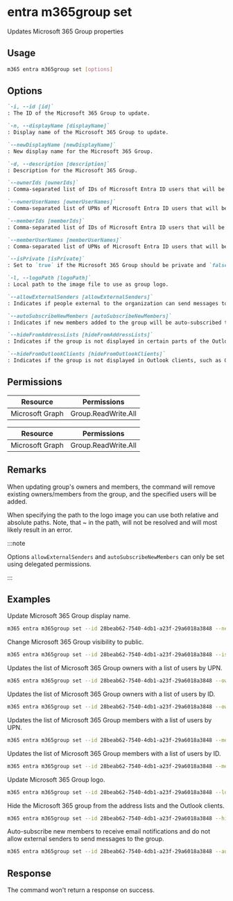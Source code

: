
# entra m365group set

Updates Microsoft 365 Group properties

## Usage

```sh
m365 entra m365group set [options]
```

## Options

```md definition-list
`-i, --id [id]`
: The ID of the Microsoft 365 Group to update.

`-n, --displayName [displayName]`
: Display name of the Microsoft 365 Group to update.

`--newDisplayName [newDisplayName]`
: New display name for the Microsoft 365 Group.

`-d, --description [description]`
: Description for the Microsoft 365 Group.

`--ownerIds [ownerIds]`
: Comma-separated list of IDs of Microsoft Entra ID users that will be group owners. Specify either `ownerIds` or `ownerUserNames`, but not both.

`--ownerUserNames [ownerUserNames]`
: Comma-separated list of UPNs of Microsoft Entra ID users that will be group owners. Specify either `ownerIds` or `ownerUserNames`, but not both.

`--memberIds [memberIds]`
: Comma-separated list of IDs of Microsoft Entra ID users that will be group members. Specify either `memberIds` or `memberUserNames`, but not both.

`--memberUserNames [memberUserNames]`
: Comma-separated list of UPNs of Microsoft Entra ID users that will be group members. Specify either `memberIds` or `memberUserNames`, but not both.

`--isPrivate [isPrivate]`
: Set to `true` if the Microsoft 365 Group should be private and `false` if it should be public.

`-l, --logoPath [logoPath]`
: Local path to the image file to use as group logo.

`--allowExternalSenders [allowExternalSenders]`
: Indicates if people external to the organization can send messages to the group. Valid values: `true`, `false`.

`--autoSubscribeNewMembers [autoSubscribeNewMembers]`
: Indicates if new members added to the group will be auto-subscribed to receive email notifications. Valid values: `true`, `false`.

`--hideFromAddressLists [hideFromAddressLists]`
: Indicates if the group is not displayed in certain parts of the Outlook UI: the Address Book, address lists for selecting message recipients, and the Browse Groups dialog for searching groups. Valid values: `true`, `false`.

`--hideFromOutlookClients [hideFromOutlookClients]`
: Indicates if the group is not displayed in Outlook clients, such as Outlook for Windows and Outlook on the web. Valid values: `true`, `false`.
```

<Global />

## Permissions

<Tabs>
  <TabItem value="Delegated">

  | Resource        | Permissions         |
  |-----------------|---------------------|
  | Microsoft Graph | Group.ReadWrite.All |

  </TabItem>
  <TabItem value="Application">

  | Resource        | Permissions         |
  |-----------------|---------------------|
  | Microsoft Graph | Group.ReadWrite.All |

  </TabItem>
</Tabs>

## Remarks

When updating group's owners and members, the command will remove existing owners/members from the group, and the specified users will be added.

When specifying the path to the logo image you can use both relative and absolute paths. Note, that ~ in the path, will not be resolved and will most likely result in an error.

:::note

Options `allowExternalSenders` and `autoSubscribeNewMembers` can only be set using delegated permissions.  

:::

## Examples

Update Microsoft 365 Group display name.

```sh
m365 entra m365group set --id 28beab62-7540-4db1-a23f-29a6018a3848 --newDisplayName Finance
```

Change Microsoft 365 Group visibility to public.

```sh
m365 entra m365group set --id 28beab62-7540-4db1-a23f-29a6018a3848 --isPrivate `false`
```

Updates the list of Microsoft 365 Group owners with a list of users by UPN.

```sh
m365 entra m365group set --id 28beab62-7540-4db1-a23f-29a6018a3848 --ownerUserNames "DebraB@contoso.onmicrosoft.com,DiegoS@contoso.onmicrosoft.com"
```

Updates the list of Microsoft 365 Group owners with a list of users by ID.

```sh
m365 entra m365group set --id 28beab62-7540-4db1-a23f-29a6018a3848 --ownerIds "3527dada-9368-4cdd-a958-5460f5658e0e,e94b2cb8-7c9a-4651-b1af-207d81a010b6"
```

Updates the list of Microsoft 365 Group members with a list of users by UPN.

```sh
m365 entra m365group set --id 28beab62-7540-4db1-a23f-29a6018a3848 --memberUserNames "DebraB@contoso.onmicrosoft.com,DiegoS@contoso.onmicrosoft.com"
```

Updates the list of Microsoft 365 Group members with a list of users by ID.

```sh
m365 entra m365group set --id 28beab62-7540-4db1-a23f-29a6018a3848 --memberIds "3527dada-9368-4cdd-a958-5460f5658e0e,e94b2cb8-7c9a-4651-b1af-207d81a010b6"
```

Update Microsoft 365 Group logo.

```sh
m365 entra m365group set --id 28beab62-7540-4db1-a23f-29a6018a3848 --logoPath images/logo.png
```

Hide the Microsoft 365 group from the address lists and the Outlook clients.

```sh
m365 entra m365group set --id 28beab62-7540-4db1-a23f-29a6018a3848 --hideFromOutlookClients true --hideFromAddressLists true
```

Auto-subscribe new members to receive email notifications and do not allow external senders to send messages to the group.

```sh
m365 entra m365group set --id 28beab62-7540-4db1-a23f-29a6018a3848 --autoSubscribeNewMembers true --allowExternalSenders false
```

## Response

The command won't return a response on success.